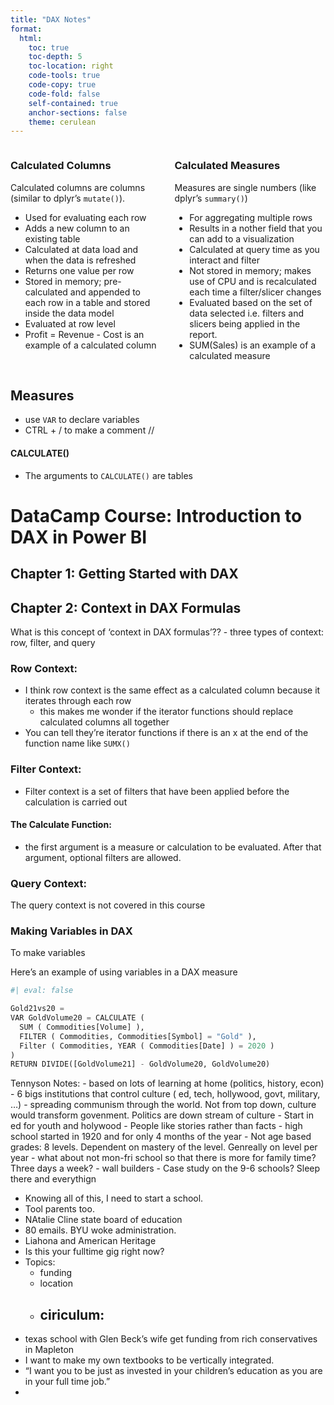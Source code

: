 ```yaml
---
title: "DAX Notes"
format: 
  html:
    toc: true 
    toc-depth: 5
    toc-location: right
    code-tools: true  
    code-copy: true
    code-fold: false
    self-contained: true
    anchor-sections: false
    theme: cerulean
---
```





:::::::::::::: {.columns}
::: {.column width="50%"}

### Calculated Columns

Calculated columns are columns (similar to dplyr's `mutate()`).

- Used for evaluating each row
- Adds a new column to an existing table
- Calculated at data load and when the data is refreshed
- Returns one value per row
- Stored in memory; pre-calculated and appended to each row in a table and stored inside the data model
- Evaluated at row level
- Profit = Revenue - Cost is an example of a calculated column 

:::
::: {.column width="50%"}

### Calculated Measures

Measures are single numbers (like dplyr's `summary()`)

- For aggregating multiple rows
- Results in a nother field that you can add to a visualization
- Calculated at query time as you interact and filter
- Not stored in memory; makes use of CPU and is recalculated each time a filter/slicer changes
- Evaluated based on the set of data selected i.e. filters and slicers being applied in the report.
- SUM(Sales) is an example of a calculated measure

:::
::::::::::::::



## Measures

- use `VAR` to declare variables
- CTRL + / to make a comment //


#### CALCULATE()

- The arguments to `CALCULATE()` are tables




# DataCamp Course: Introduction to DAX in Power BI

## Chapter 1: Getting Started with DAX


## Chapter 2: Context in DAX Formulas

What is this concept of 'context in DAX formulas'??
- three types of context: row, filter, and query

### Row Context:
- I think row context is the same effect as a calculated column because it iterates through each row
  - this makes me wonder if the iterator functions should replace calculated columns all together
- You can tell they're iterator functions if there is an x at the end of the function name like `SUMX()`

### Filter Context: 
- Filter context is a set of filters that have been applied before the calculation is carried out

#### The Calculate Function: 
- the first argument is a measure or calculation to be evaluated. After that argument, optional filters are allowed.

### Query Context: 
The query context is not covered in this course

### Making Variables in DAX
To make variables 

Here's an example of using variables in a DAX measure

```python
#| eval: false

Gold21vs20 = 
VAR GoldVolume20 = CALCULATE (
  SUM ( Commodities[Volume] ), 
  FILTER ( Commodities, Commodities[Symbol] = "Gold" ), 
  Filter ( Commodities, YEAR ( Commodities[Date] ) = 2020 )
)
RETURN DIVIDE([GoldVolume21] - GoldVolume20, GoldVolume20)
```






Tennyson Notes:
- based on lots of learning at home (politics, history, econ)
- 6 bigs institutions that control culture ( ed, tech, hollywood, govt, military, ...)
- spreading communism through the world. Not from top down, culture would transform govenment. Politics are down stream of culture
- Start in ed for youth and holywood
- People like stories rather than facts
- high school started in 1920 and for only 4 months of the year
- Not age based grades: 8 levels. Dependent on mastery of the level. Genreally on level per year
- what about not mon-fri school so that there is more for family time? Three days a week?
- wall builders
- Case study on the 9-6 schools? Sleep there and everythign

- Knowing all of this, I need to start a school.
- Tool parents too. 
- NAtalie Cline state board of education
- 80 emails. BYU woke administration. 
- Liahona and American Heritage
- Is this your fulltime gig right now? 
- Topics: 
  - funding
  - location
  - ciriculum: 
    - 
- texas school with Glen Beck's wife
get funding from rich conservatives in Mapleton
- I want to make my own textbooks to be vertically integrated. 
- "I want you to be just as invested in your children's education as you are in your full time job."
- 